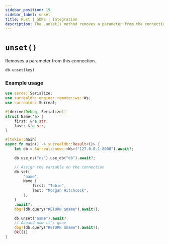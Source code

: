 ```yaml
---
sidebar_position: 19
sidebar_label: unset
title: Rust | SDKs | Integration
description: The .unset() method removes a parameter from the connection.
---
```


# `unset()`

Removes a parameter from this connection.

```rust title="Method Syntax"
db.unset(key)
```

### Example usage

```rust
use serde::Serialize;
use surrealdb::engine::remote::ws::Ws;
use surrealdb::Surreal;

#[derive(Debug, Serialize)]
struct Name<'a> {
    first: &'a str,
    last: &'a str,
}

#[tokio::main]
async fn main() -> surrealdb::Result<()> {
    let db = Surreal::new::<Ws>("127.0.0.1:8000").await?;

    db.use_ns("ns").use_db("db").await?;

    // Assign the variable on the connection
    db.set(
        "name",
        Name {
            first: "Tobie",
            last: "Morgan Hitchcock",
        },
    )
    .await?;
    dbg!(db.query("RETURN $name").await?);

    db.unset("name").await?;
    // Aaaand now it's gone
    dbg!(db.query("RETURN $name").await?);
    Ok(())
}
```
